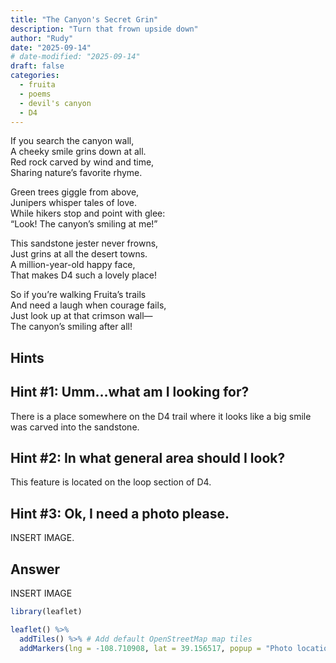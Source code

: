```yaml
---
title: "The Canyon's Secret Grin"
description: "Turn that frown upside down"
author: "Rudy"
date: "2025-09-14"
# date-modified: "2025-09-14"
draft: false
categories:
  - fruita
  - poems
  - devil's canyon
  - D4
---
```


If you search the canyon wall,  
A cheeky smile grins down at all.  
Red rock carved by wind and time,  
Sharing nature's favorite rhyme.

Green trees giggle from above,  
Junipers whisper tales of love.  
While hikers stop and point with glee:  
"Look! The canyon's smiling at me!"

This sandstone jester never frowns,  
Just grins at all the desert towns.  
A million-year-old happy face,  
That makes D4 such a lovely place!

So if you're walking Fruita's trails  
And need a laugh when courage fails,  
Just look up at that crimson wall—  
The canyon's smiling after all!  

::: {.panel-tabset}

## Hints

::: {.callout-tip collapse="true"}
## Hint #1: Umm...what am I looking for?

There is a place somewhere on the D4 trail where it looks like a big smile was carved into the sandstone.
:::

::: {.callout-tip collapse="true"}
## Hint #2: In what general area should I look?

This feature is located on the loop section of D4.
:::

::: {.callout-tip collapse="true"}
## Hint #3: Ok, I need a photo please.

INSERT IMAGE.
:::

## Answer

INSERT IMAGE  

```r
library(leaflet)

leaflet() %>%
  addTiles() %>% # Add default OpenStreetMap map tiles
  addMarkers(lng = -108.710908, lat = 39.156517, popup = "Photo location")
```

:::

